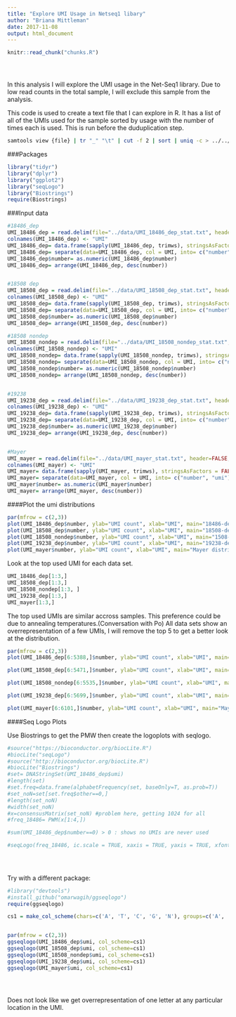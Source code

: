 ```yaml
---
title: "Explore UMI Usage in Netseq1 libary"
author: "Briana Mittleman"
date: 2017-11-08
output: html_document
---
```


<!-- The file analysis/chunks.R contains chunks that define default settings
shared across the workflowr files. -->
```r
knitr::read_chunk("chunks.R")
```

<!-- Update knitr chunk options -->
```r
```

<!-- Insert the date the file was last updated -->
```r
```

<!-- Insert the code version (Git commit SHA1) if Git repository exists and R
 package git2r is installed -->
```r
```

In this analysis I will explore the UMI usage in the Net-Seq1 library. Due to low read counts in the total sample, I will exclude this sample from the analysis.  

This code is used to create a text file that I can explore in R. It has a list of all of the UMIs used for the sample sorted by usage with the number of times each is used. This is run before the duduplication step.   

```bash
samtools view {file} | tr "_" "\t" | cut -f 2 | sort | uniq -c > ../../output/UMI_{file}_stat.txt
```

###Packages  
```r
library("tidyr")
library("dplyr")
library("ggplot2")
library("seqLogo")
library("Biostrings")
require(Biostrings)
```




###Input data  

```r
#18486_dep
UMI_18486_dep = read.delim(file="../data/UMI_18486_dep_stat.txt", header=FALSE, stringsAsFactors = FALSE)
colnames(UMI_18486_dep) <- "UMI"
UMI_18486_dep= data.frame(sapply(UMI_18486_dep, trimws), stringsAsFactors = FALSE)
UMI_18486_dep= separate(data=UMI_18486_dep, col = UMI, into= c("number", "umi"), sep="\\s+")
UMI_18486_dep$number= as.numeric(UMI_18486_dep$number)
UMI_18486_dep= arrange(UMI_18486_dep, desc(number))


#18508 dep
UMI_18508_dep = read.delim(file="../data/UMI_18508_dep_stat.txt", header=FALSE, stringsAsFactors = FALSE)
colnames(UMI_18508_dep) <- "UMI"
UMI_18508_dep= data.frame(sapply(UMI_18508_dep, trimws), stringsAsFactors = FALSE)
UMI_18508_dep= separate(data=UMI_18508_dep, col = UMI, into= c("number", "umi"), sep="\\s+")
UMI_18508_dep$number= as.numeric(UMI_18508_dep$number)
UMI_18508_dep= arrange(UMI_18508_dep, desc(number))

#18508 nondep
UMI_18508_nondep = read.delim(file="../data/UMI_18508_nondep_stat.txt", header=FALSE, stringsAsFactors = FALSE)
colnames(UMI_18508_nondep) <- "UMI"
UMI_18508_nondep= data.frame(sapply(UMI_18508_nondep, trimws), stringsAsFactors = FALSE)
UMI_18508_nondep= separate(data=UMI_18508_nondep, col = UMI, into= c("number", "umi"), sep="\\s+")
UMI_18508_nondep$number= as.numeric(UMI_18508_nondep$number)
UMI_18508_nondep= arrange(UMI_18508_nondep, desc(number))


#19238
UMI_19238_dep = read.delim(file="../data/UMI_19238_dep_stat.txt", header=FALSE, stringsAsFactors = FALSE)
colnames(UMI_19238_dep) <- "UMI"
UMI_19238_dep= data.frame(sapply(UMI_19238_dep, trimws), stringsAsFactors = FALSE)
UMI_19238_dep= separate(data=UMI_19238_dep, col = UMI, into= c("number", "umi"), sep="\\s+")
UMI_19238_dep$number= as.numeric(UMI_19238_dep$number)
UMI_19238_dep= arrange(UMI_19238_dep, desc(number))


#Mayer
UMI_mayer = read.delim(file="../data/UMI_mayer_stat.txt", header=FALSE, stringsAsFactors = FALSE)
colnames(UMI_mayer) <- "UMI"
UMI_mayer= data.frame(sapply(UMI_mayer, trimws), stringsAsFactors = FALSE)
UMI_mayer= separate(data=UMI_mayer, col = UMI, into= c("number", "umi"), sep="\\s+")
UMI_mayer$number= as.numeric(UMI_mayer$number)
UMI_mayer= arrange(UMI_mayer, desc(number))
```


####Plot the umi distributions  
```r
par(mfrow = c(2,3))
plot(UMI_18486_dep$number, ylab="UMI count", xlab="UMI", main="18486-dep distribution")
plot(UMI_18508_dep$number, ylab="UMI count", xlab="UMI", main="18508-dep distribution")
plot(UMI_18508_nondep$number, ylab="UMI count", xlab="UMI", main="1508- nondep distribution")
plot(UMI_19238_dep$number, ylab="UMI count", xlab="UMI", main="19238-dep distribution")
plot(UMI_mayer$number, ylab="UMI count", xlab="UMI", main="Mayer distribution")
```
Look at the top used UMI for each data set.   
```r
UMI_18486_dep[1:3,]
UMI_18508_dep[1:3,]
UMI_18508_nondep[1:3, ]
UMI_19238_dep[1:3,]
UMI_mayer[1:3,]

```
The top used UMIs are similar accross samples. This preference could be due to annealing temperatures.(Conversation with Po) All data sets show an overrepresentation of a few UMIs, I will remove the top 5 to get a better look at the distribution.   

```r
par(mfrow = c(2,3))
plot(UMI_18486_dep[6:5388,]$number, ylab="UMI count", xlab="UMI", main="18486-dep distribution -5")

plot(UMI_18508_dep[6:5471,]$number, ylab="UMI count", xlab="UMI", main="18508-dep distribution -5")

plot(UMI_18508_nondep[6:5535,]$number, ylab="UMI count", xlab="UMI", main="18508-nondep distribution -5")

plot(UMI_19238_dep[6:5699,]$number, ylab="UMI count", xlab="UMI", main="19328-dep distribution -5")

plot(UMI_mayer[6:6101,]$number, ylab="UMI count", xlab="UMI", main="Mayer distribution -5")
```

####Seq Logo Plots 

Use Biostrings to get the PMW then create the logoplots with seqlogo.  

```r
#source("https://bioconductor.org/biocLite.R")
#biocLite("seqLogo")
#source("http://bioconductor.org/biocLite.R")
#biocLite("Biostrings")
#set= DNAStringSet(UMI_18486_dep$umi)
#length(set)
#set.freq=data.frame(alphabetFrequency(set, baseOnly=T, as.prob=T))
#set_noN=set[set.freq$other==0,]
#length(set_noN)
#width(set_noN)
#x=consensusMatrix(set_noN) #problem here, getting 1024 for all
#freq_18486= PWM(x[1:4,])

#sum(UMI_18486_dep$number==0) > 0 : shows no UMIs are never used 

#seqLogo(freq_18486, ic.scale = TRUE, xaxis = TRUE, yaxis = TRUE, xfontsize = 15, yfontsize =15)

  
  
```
Try with a different package:  

```r
#library("devtools")
#install_github("omarwagih/ggseqlogo")
require(ggseqlogo)

cs1 = make_col_scheme(chars=c('A', 'T', 'C', 'G', 'N'), groups=c('A', 'T', 'C', 'G', 'N'), cols=c('red', 'blue', 'green', 'yellow', 'pink'))


par(mfrow = c(2,3))
ggseqlogo(UMI_18486_dep$umi, col_scheme=cs1)
ggseqlogo(UMI_18508_dep$umi, col_scheme=cs1)
ggseqlogo(UMI_18508_nondep$umi, col_scheme=cs1)
ggseqlogo(UMI_19238_dep$umi, col_scheme=cs1)
ggseqlogo(UMI_mayer$umi, col_scheme=cs1)





```
Does not look like we get overrepresentation of one letter at any particular location in the UMI.  


<!-- Insert the session information into the document -->
```r
```
